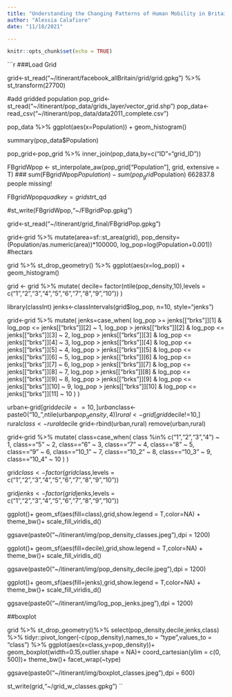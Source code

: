 ```yaml
---
title: "Understanding the Changing Patterns of Human Mobility in Britain During the COVID19 Pandemic through Facebook Data - Pop Classification"
author: "Alessia Calafiore"
date: "11/18/2021"

---
```


```r
knitr::opts_chunk$set(echo = TRUE)
```

```r
###Load Grid

grid<-st_read("~/itinerant/facebook_allBritain/grid/grid.gpkg") %>% st_transform(27700)

#add gridded population
pop_grid<-st_read("~/itinerant/pop_data/grids_layer/vector_grid.shp")
pop_data<-read_csv("~/itinerant/pop_data/data2011_complete.csv")

pop_data %>%
  ggplot(aes(x=Population)) + geom_histogram()

summary(pop_data$Population)

pop_grid<-pop_grid %>%
  inner_join(pop_data,by=c("ID"="grid_ID"))

FBgridWpop <- st_interpolate_aw(pop_grid["Population"], grid, extensive = T) ### sum(FBgridWpop$Population)-sum(pop_grid$Population) 662837.8 people missing!

FBgridWpop$quadkey=grid$strt_qd

#st_write(FBgridWpop,"~/FBgridPop.gpkg")

grid<-st_read("~/itinerant/grid_final/FBgridPop.gpkg") 

grid<-grid %>%
  mutate(area=sf::st_area(grid),
         pop_density=(Population/as.numeric(area))*100000,
         log_pop=log(Population+0.001)) #hectars

grid %>%
  st_drop_geometry() %>%
  ggplot(aes(x=log_pop)) + geom_histogram()

grid <- grid %>%
  mutate(
    decile= factor(ntile(pop_density,10),levels = c("1","2","3","4","5","6","7","8","9","10"))
)
  
library(classInt)
jenks<-classIntervals(grid$log_pop, n=10, style="jenks")

grid<-grid %>%
  mutate(
    jenks=case_when(
      log_pop >= jenks[["brks"]][1] & log_pop <= jenks[["brks"]][2]  ~ 1,
       log_pop > jenks[["brks"]][2] & log_pop <= jenks[["brks"]][3] ~ 2,
      log_pop > jenks[["brks"]][3] & log_pop <= jenks[["brks"]][4] ~ 3,
      log_pop > jenks[["brks"]][4] & log_pop <= jenks[["brks"]][5] ~ 4,
      log_pop > jenks[["brks"]][5] & log_pop <= jenks[["brks"]][6] ~ 5,
      log_pop > jenks[["brks"]][6] & log_pop <= jenks[["brks"]][7] ~ 6,
      log_pop > jenks[["brks"]][7] & log_pop <= jenks[["brks"]][8] ~ 7,
      log_pop > jenks[["brks"]][8] & log_pop <= jenks[["brks"]][9] ~ 8,
      log_pop > jenks[["brks"]][9] & log_pop <= jenks[["brks"]][10] ~ 9,
      log_pop > jenks[["brks"]][10] & log_pop <= jenks[["brks"]][11] ~ 10
    )
)

urban<-grid[grid$decile==10,]
urban$class<-paste0("10_",ntile(urban$pop_density,4))
rural<-grid[grid$decile!=10,]
rural$class<-rural$decile
grid<-rbind(urban,rural)
remove(urban,rural)

grid<-grid %>%
  mutate(
    class=case_when(
      class %in% c("1","2","3","4") ~ 1,
      class=="5" ~ 2,
      class=="6" ~ 3,
      class=="7" ~ 4,
      class=="8" ~ 5,
      class=="9" ~ 6,
      class=="10_1" ~ 7,
      class=="10_2" ~ 8,
      class=="10_3" ~ 9,
      class=="10_4" ~ 10
    )
  )

grid$class<-factor(grid$class,levels = c("1","2","3","4","5","6","7","8","9","10"))

grid$jenks<-factor(grid$jenks,levels = c("1","2","3","4","5","6","7","8","9","10"))


ggplot()+
  geom_sf(aes(fill=class),grid,show.legend = T,color=NA) + theme_bw()+
  scale_fill_viridis_d()

ggsave(paste0("~/itinerant/img/pop_density_classes.jpeg"),dpi = 1200)

ggplot()+
  geom_sf(aes(fill=decile),grid,show.legend = T,color=NA) + theme_bw()+
  scale_fill_viridis_d()

ggsave(paste0("~/itinerant/img/pop_density_decile.jpeg"),dpi = 1200)

ggplot()+
  geom_sf(aes(fill=jenks),grid,show.legend = T,color=NA) + theme_bw()+
  scale_fill_viridis_d()

ggsave(paste0("~/itinerant/img/log_pop_jenks.jpeg"),dpi = 1200)

##boxplot

grid %>% 
  st_drop_geometry()%>%
  select(pop_density,decile,jenks,class) %>%
  tidyr::pivot_longer(-c(pop_density),names_to = "type",values_to = "class") %>%
  ggplot(aes(x=class,y=pop_density))+
  geom_boxplot(width=0.15,outlier.shape = NA)+
  coord_cartesian(ylim =  c(0, 500))+
  theme_bw()+
  facet_wrap(~type)

ggsave(paste0("~/itinerant/img/boxplot_classes.jpeg"),dpi = 600)

st_write(grid,"~/grid_w_classes.gpkg")
``


